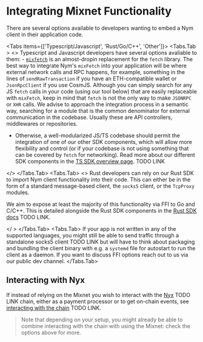 
# Integrating Mixnet Functionality

There are several options available to developers wanting to embed a Nym client in their application code.

<Tabs items={['Typescript/Javascript', 'Rust/Go/C++', 'Other']}>
  <Tabs.Tab >
    <>
  Typescript and Javascript developers have several options avaliable to them:
    - [`mixfetch`]() is an almost-dropin replacement for the `fetch` library. The best way to integrate Nym's `mixFetch` into your application will be where external network calls and RPC happens, for example, something in the lines of `sendRawTransaction` if you have an ETH-compatible wallet or `JsonRpcClient` if you use CosmJS. Although you can simply search for any JS `fetch` calls in your code (using our tool below) that are easily replaceable with `mixFetch`, keep in mind that `fetch` is not the only way to make `JSONRPC` or `XHR` calls. We advise to approach the integration process in a semantic way, searching for a module that is the common denominator for external communication in the codebase. Usually these are API controllers, middlewares or repositories.

  <GitHubRepoSearch />

  - Otherwise, a well-modularized JS/TS codebase should permit the integration of one of our other SDK components, which will allow more flexibility and control (or if your codebase is not using something that can be covered by `fetch` for networking). Read more about our different SDK components in the [TS SDK overview page](). TODO LINK

  </>
  </Tabs.Tab>
  <Tabs.Tab>
  <>
  Rust developers can rely on our Rust SDK to import Nym client functionality into their code. This can either be in the form of a standard message-based client, the `socks5` client, or the `TcpProxy` modules.

  We aim to expose at least the majority of this functionality via FFI to Go and C/C++. This is detailed alongside the Rust SDK components in the [Rust SDK docs]() TODO LINK.

  </ >
  </Tabs.Tab>
  <Tabs.Tab> If your app is not written in any of the supported languages, you might still be able to send traffic through a standalone socks5 client TODO LINK but will have to think about packaging and bundling the client binary with e.g. a `systemd` file for autostart to run the client as a daemon. If you want to discuss FFI options reach out to us via our public dev channel. </Tabs.Tab>
</Tabs>

## Interacting with Nyx

If instead of relying on the Mixnet you wish to interact with the [Nyx]() TODO LINK chain, either as a payment processor or to get on-chain events, see [interacting with the chain]() TODO LINK.

> Note that depending on your setup, you might already be able to combine interacting with the chain with using the Mixnet: check the options above for more.
